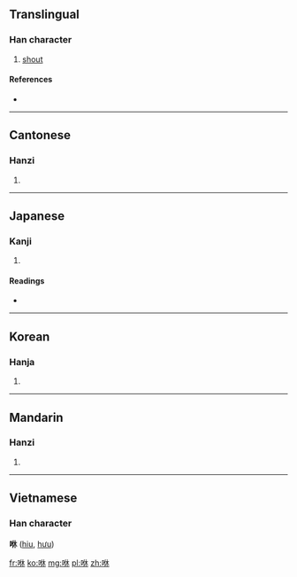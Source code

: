 ==Translingual==

===Han character===
{{Han char|rn=30|rad=口|as=06|sn=9|four=6409<sub>0</sub>|canj=口人木 (ROD)}}

# [[shout]]

====References====
* {{Han ref|kx=0188.010|dkj=03570|dj=0407.020|hdz=10617.070|uh=54BB|ud=21691|bh=ABA6|bd=43942}}

----

==Cantonese==

===Hanzi===
{{yue-hanzi|jyut=|y=yau1}}

# {{defn|Cantonese|sort=口06}}

----

==Japanese==

===Kanji===
{{ja-kanji|grade=|rs=口06}}

# {{defn|Japanese|sort=口06}}

====Readings====
* {{ja-readings|on=[[く]] (ku), [[きょう]] (kyō), [[こう]] (kō)|kun=}}

----

==Korean==

===Hanja===
{{ko-hanja|hangeul=휴|rv=hyu|mr=hyu}}

# {{defn|Korean|sort=口06}}

----

==Mandarin==

===Hanzi===
{{cmn-hanzi|pin=[[xiū]] ([[xiu1]]), [[xǔ]] ([[xu3]])|wg=hsiu<sup>1</sup>, hsü<sup>3</sup>}}
#{{defn|Mandarin|sort=口06}}

----

==Vietnamese==
===Han character===
'''咻''' ([[hiu]], [[hưu]])

[[fr:咻]]
[[ko:咻]]
[[mg:咻]]
[[pl:咻]]
[[zh:咻]]